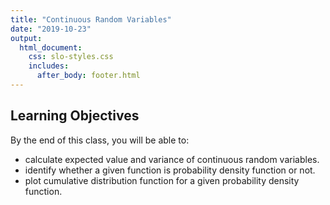 ```yaml
---
title: "Continuous Random Variables"
date: "2019-10-23"
output: 
  html_document:
    css: slo-styles.css 
    includes:
      after_body: footer.html
---
```


## Learning Objectives

By the end of this class, you will be able to:

- calculate expected value and variance of continuous random variables.
- identify whether a given function is probability density function or not. 
- plot cumulative distribution function for a given probability density function. 


<br>
<br>
<br>

